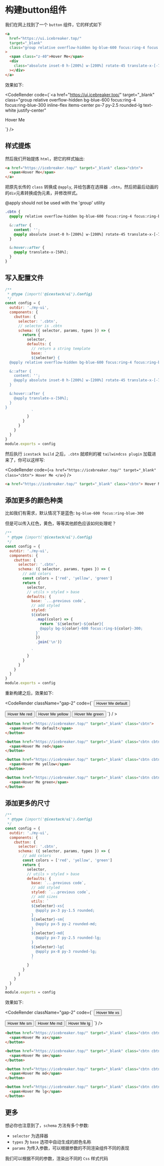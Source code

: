 
# 构建button组件

我们在网上找到了一个 `button` 组件，它的样式如下

```html
<a
  href="https://ui.icebreaker.top/"
  target="_blank"
  class="group relative overflow-hidden bg-blue-600 focus:ring-4 focus:ring-blue-300 inline-flex items-center px-7 py-2.5 rounded-lg text-white justify-center"
>
  <span class="z-40">Hover Me</span>
  <div
    class="absolute inset-0 h-[200%] w-[200%] rotate-45 translate-x-[-75%] transition-all group-hover:scale-100 bg-white/30 group-hover:translate-x-[50%] z-20 duration-1000"
  ></div>
</a>
```

效果如下:

<CodeRender
  code={`<a
  href="https://ui.icebreaker.top/"
  target="_blank"
  class="group relative overflow-hidden bg-blue-600 focus:ring-4 focus:ring-blue-300 inline-flex items-center px-7 py-2.5 rounded-lg text-white justify-center"
>
  <span class="z-40">Hover Me</span>
  <div class="absolute inset-0 h-[200%] w-[200%] rotate-45 translate-x-[-75%] transition-all group-hover:scale-100 bg-white/30 group-hover:translate-x-[50%] z-20 duration-1000"></div>
</a>`}
/>

## 样式提炼

然后我们开始提炼 `html`，把它的样式抽出:

```html
<a href="https://icebreaker.top/" target="_blank" class="cbtn">
  <span>Hover Me</span>
</a>
```

把原先长传的 `class` 转换成 `@apply`, 并给包裹在选择器 `.cbtn`，然后把最后动画的的`div`元素转换成伪元素，并修改样式。

<Callout type="info">@apply should not be used with the 'group' utility</Callout>

```scss
.cbtn {
  @apply relative overflow-hidden bg-blue-600 focus:ring-4 focus:ring-blue-300 inline-flex items-center px-7 py-2.5 rounded-lg text-white justify-center;

  &::after {
    content: '';
    @apply absolute inset-0 h-[200%] w-[200%] rotate-45 translate-x-[-75%] transition-all bg-white/30 z-20 duration-1000;
  }

  &:hover::after {
    @apply translate-x-[50%];
  }
}
```

## 写入配置文件

```js
/**
 * @type {import('@icestack/ui').Config}
 */
const config = {
  outdir: './my-ui',
  components: {
    cbutton: {
      selector: '.cbtn',
      // selector is .cbtn
      schema: ({ selector, params, types }) => {
        return {
          selector,
          defaults: {
            // return a string template
            base: `
            ${selector} {
  @apply relative overflow-hidden bg-blue-600 focus:ring-4 focus:ring-blue-300 inline-flex items-center px-7 py-2.5 rounded-lg text-white justify-center;

  &::after {
    content: '';
    @apply absolute inset-0 h-[200%] w-[200%] rotate-45 translate-x-[-75%] transition-all bg-white/30 z-20 duration-1000;
  }

  &:hover::after {
    @apply translate-x-[50%];
  }
}
            `
          }
        }
      }
    }
  }
}
module.exports = config
```

然后执行 `icestack build` 之后，`.cbtn` 就顺利的被 `tailwindcss plugin` 加载进来了，你可以这样写:

<CodeRender
  code={`
<a href="https://icebreaker.top/" target="_blank" class="cbtn">
  Hover Me
</a>
`}
/>

```html
<a href="https://icebreaker.top/" target="_blank" class="cbtn"> Hover Me </a>
```

## 添加更多的颜色种类

比如我们有需求，默认情况下是蓝色: `bg-blue-600 focus:ring-blue-300`

但是可以传入红色，黄色，等等其他颜色应该如何处理呢？

```js
/**
 * @type {import('@icestack/ui').Config}
 */
const config = {
  outdir: './my-ui',
  components: {
    cbutton: {
      selector: '.cbtn',
      schema: ({ selector, params, types }) => {
        // add colors
        const colors = ['red', 'yellow', 'green']
        return {
          selector,
          // utils > styled > base
          defaults: {
            base: `...previous code`,
            // add styled
            styled: `
            ${colors
              .map((color) => {
                return `${selector}-${color}{
                @apply bg-${color}-600 focus:ring-${color}-300;
              }`
              })
              .join('\n')}
            
            `
          }
        }
      }
    }
  }
}
module.exports = config
```

重新构建之后，效果如下:

<CodeRender className="gap-2" code={`
<button href="https://icebreaker.top/" target="_blank" class="cbtn">
  <span>Hover Me default</span>
</button>

<button href="https://icebreaker.top/" target="_blank" class="cbtn cbtn-red">
  <span>Hover Me red</span>
</button>

<button href="https://icebreaker.top/" target="_blank" class="cbtn cbtn-yellow">
  <span>Hover Me yellow</span>
</button>

<button href="https://icebreaker.top/" target="_blank" class="cbtn cbtn-green">
  <span>Hover Me green</span>
</button>
`} / >

```html
<button href="https://icebreaker.top/" target="_blank" class="cbtn">
  <span>Hover Me default</span>
</button>

<button href="https://icebreaker.top/" target="_blank" class="cbtn cbtn-red">
  <span>Hover Me red</span>
</button>

<button href="https://icebreaker.top/" target="_blank" class="cbtn cbtn-yellow">
  <span>Hover Me yellow</span>
</button>

<button href="https://icebreaker.top/" target="_blank" class="cbtn cbtn-green">
  <span>Hover Me green</span>
</button>
```

## 添加更多的尺寸

```js
/**
 * @type {import('@icestack/ui').Config}
 */
const config = {
  outdir: './my-ui',
  components: {
    cbutton: {
      selector: '.cbtn',
      schema: ({ selector, params, types }) => {
        // add colors
        const colors = ['red', 'yellow', 'green']
        return {
          selector,
          // utils > styled > base
          defaults: {
            base: `...previous code`,
            // add styled
            styled: `...previous code`,
            // add sizes
            utils: `
            ${selector}-xs{
              @apply px-3 py-1.5 rounded;
            }
            ${selector}-sm{
              @apply px-5 py-2 rounded-md;
            }
            ${selector}-md{
              @apply px-7 py-2.5 rounded-lg;
            }
            ${selector}-lg{
              @apply px-8 py-3 rounded-lg;
            }
            `
          }
        }
      }
    }
  }
}
module.exports = config
```

效果如下:

<CodeRender className="gap-2" code={`
<button href="https://icebreaker.top/" target="_blank" class="cbtn cbtn-xs">
  <span>Hover Me xs</span>
</button>

<button href="https://icebreaker.top/" target="_blank" class="cbtn cbtn-sm">
  <span>Hover Me sm</span>
</button>

<button href="https://icebreaker.top/" target="_blank" class="cbtn cbtn-md">
  <span>Hover Me md</span>
</button>

<button href="https://icebreaker.top/" target="_blank" class="cbtn cbtn-lg">
  <span>Hover Me lg</span>
</button>
`} />

```html
<button href="https://icebreaker.top/" target="_blank" class="cbtn cbtn-xs">
  <span>Hover Me xs</span>
</button>

<button href="https://icebreaker.top/" target="_blank" class="cbtn cbtn-sm">
  <span>Hover Me sm</span>
</button>

<button href="https://icebreaker.top/" target="_blank" class="cbtn cbtn-md">
  <span>Hover Me md</span>
</button>

<button href="https://icebreaker.top/" target="_blank" class="cbtn cbtn-lg">
  <span>Hover Me lg</span>
</button>
```

## 更多

想必你也注意到了，`schema` 方法有多个参数:

- `selector` 为选择器
- `types` 为 `base` 选项中自动生成的颜色名称
- `params` 为传入参数，可以根据参数的不同渲染组件不同的表现

我们可以根据不同的参数，渲染出不同的 `Css` 样式代码
